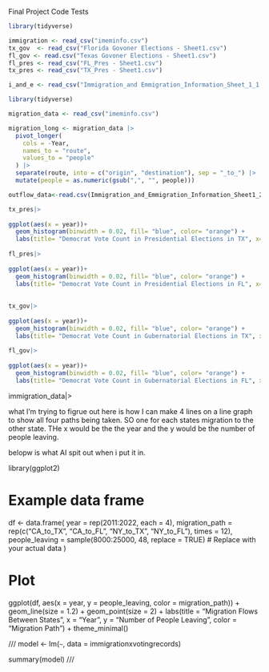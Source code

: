 Final Project Code Tests



```r
library(tidyverse)
```

```r
immigration <- read_csv("imeminfo.csv")
tx_gov  <- read_csv("Florida Govoner Elections - Sheet1.csv")
fl_gov <- read.csv("Texas Govoner Elections - Sheet1.csv")
fl_pres <- read_csv("FL_Pres - Sheet1.csv")
tx_pres <- read_csv("TX_Pres - Sheet1.csv")
```




```r
i_and_e <- read_csv("Immigration_and Emmigration_Information_Sheet_1_1.csv")
```


```r
library(tidyverse)

migration_data <- read_csv("imeminfo.csv")

migration_long <- migration_data |>
  pivot_longer(
    cols = -Year,
    names_to = "route",
    values_to = "people"
  ) |>
  separate(route, into = c("origin", "destination"), sep = "_to_") |>
  mutate(people = as.numeric(gsub(",", "", people)))
```

```r
outflow_data<-read.csv(Immigration_and_Emmigration_Information_Sheet1_2)

```


```r


tx_pres|>
  
ggplot(aes(x = year))+
  geom_histogram(binwidth = 0.02, fill= "blue", color= "orange") + 
  labs(title= "Democrat Vote Count in Presidential Elections in TX", x= "Year", y= "vote count")
  
fl_pres|>
  
ggplot(aes(x = year))+
  geom_histogram(binwidth = 0.02, fill= "blue", color= "orange") + 
  labs(title= "Democrat Vote Count in Presidential Elections in FL", x= "Year", y= "vote count")
  
  
tx_gov|>
  
ggplot(aes(x = year))+
  geom_histogram(binwidth = 0.02, fill= "blue", color= "orange") + 
  labs(title= "Democrat Vote Count in Gubernatorial Elections in TX", x= "Year", y= "vote count")
  
fl_gov|>
  
ggplot(aes(x = year))+
  geom_histogram(binwidth = 0.02, fill= "blue", color= "orange") + 
  labs(title= "Democrat Vote Count in Gubernatorial Elections in FL", x= "Year", y= "vote count")
```  
  
  
immigration_data|>

what I'm trying to figrue out here is how I can make 4 lines on a line graph to show all four paths being taken. SO one for each states migration to the other state. THe x would be the the year and the y would be the number of people leaving.

belopw is what AI spit out when i put it in.



library(ggplot2)

# Example data frame
df <- data.frame(
  year = rep(2011:2022, each = 4),
  migration_path = rep(c("CA_to_TX", "CA_to_FL", "NY_to_TX", "NY_to_FL"), times = 12),
  people_leaving = sample(8000:25000, 48, replace = TRUE) # Replace with your actual data
)

# Plot
ggplot(df, aes(x = year, y = people_leaving, color = migration_path)) +
  geom_line(size = 1.2) +
  geom_point(size = 2) +
  labs(title = "Migration Flows Between States",
       x = "Year",
       y = "Number of People Leaving",
       color = "Migration Path") +
  theme_minimal()
  
  
  ///
model <- lm(`` ~ ``, data = immigrationxvotingrecords)

summary(model)
  ///
  
  
  
  
  
  
  
  
  
  
  
  
